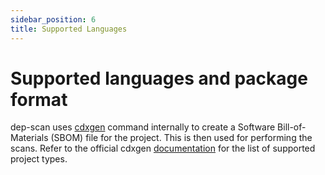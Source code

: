 ```yaml
---
sidebar_position: 6
title: Supported Languages
---
```

# Supported languages and package format

dep-scan uses [cdxgen](https://github.com/CycloneDX/cdxgen) command internally to create a Software Bill-of-Materials (SBOM) file for the project. This is then used for performing the scans. Refer to the official cdxgen [documentation](https://github.com/CycloneDX/cdxgen/blob/master/docs/PROJECT_TYPES.md) for the list of supported project types.
